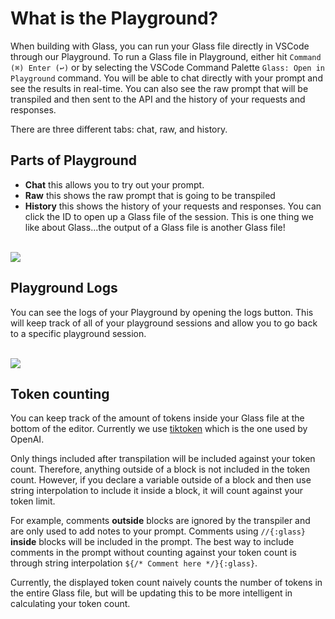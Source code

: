 

# What is the Playground?

When building with Glass, you can run your Glass file directly in VSCode through our Playground. To run a Glass file in Playground, either hit `Command (⌘) Enter (↩)` or by selecting the VSCode Command Palette `Glass: Open in Playground` command. You will be able to chat directly with your prompt and see the results in real-time. You can also see the raw prompt that will be transpiled and then sent to the API and the history of your requests and responses.

There are three different tabs: chat, raw, and history.

## Parts of Playground

- **Chat** this allows you to try out your prompt.
- **Raw** this shows the raw prompt that is going to be transpiled
- **History** this shows the history of your requests and responses. You can click the ID to open up a Glass file of the session. This is one thing we like about Glass...the output of a Glass file is another Glass file!

<br />

<Image src={tabs} />

## Playground Logs

You can see the logs of your Playground by opening the logs button. This will keep track of all of your playground sessions and allow you to go back to a specific playground session.

<br />

<Image src={logs} />

## Token counting

You can keep track of the amount of tokens inside your Glass file at the bottom of the editor. Currently we use <a href="https://github.com/openai/tiktoken" target="_blank"> tiktoken</a> which is the one used by OpenAI.

Only things included after transpilation will be included against your token count. Therefore, anything outside of a block is not included in the token count. However, if you declare a variable outside of a block and then use string interpolation to include it inside a block, it will count against your token limit.

For example, comments **outside** blocks are ignored by the transpiler and are only used to add notes to your prompt. Comments using `//{:glass}` **inside** blocks will be included in the prompt. The best way to include comments in the prompt without counting against your token count is through string interpolation `${/* Comment here */}{:glass}`.

Currently, the displayed token count naively counts the number of tokens in the entire Glass file, but will be updating this to be more intelligent in calculating your token count.
